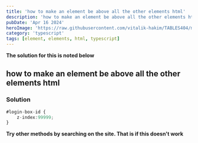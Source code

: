 ```yaml
---
title: 'how to make an element be above all the other elements html'
description: 'how to make an element be above all the other elements html'
pubDate: 'Apr 16 2024'
heroImage: 'https://raw.githubusercontent.com/vitalik-hakim/TABLES404/main/error_b/typescript.png'
category: 'typescript'
tags: [element, elements, html, typescript]
---
```


**The solution for this is noted below**

## how to make an element be above all the other elements html

### Solution

```typescript
#login-box-id {
    z-index:99999;
}
```

**Try other methods by searching on the site. That is if this doesn't work**
